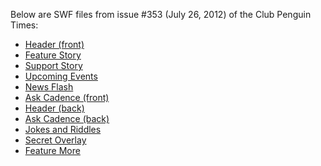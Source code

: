 Below are SWF files from issue #353 (July 26, 2012) of the Club Penguin Times:

*[[Media:News353HeaderFront.swf|Header (front)]]
*[[Media:News353FeatureStory.swf|Feature Story]]
*[[Media:News353SupportStory.swf|Support Story]]
*[[Media:News353UpcomingEvents.swf|Upcoming Events]]
*[[Media:News353NewsFlash.swf|News Flash]]
*[[Media:News353AskAuntArcticFront.swf|Ask Cadence (front)]]
*[[Media:News353HeaderBack.swf|Header (back)]]
*[[Media:News353AskAuntArcticBack.swf|Ask Cadence (back)]]
*[[Media:News353JokesAndRiddles.swf|Jokes and Riddles]]
*[[Media:News353SecretOverlay.swf|Secret Overlay]]
*[[Media:News353FeatureMore.swf|Feature More]]